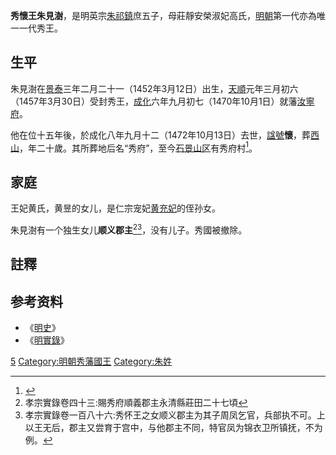 '''秀懷王朱見澍'''{{BD|1452年|3月12日|1472年|10月13日|catIdx=Z朱}}，是明英宗[[朱祁鎮|朱祁鎮]]庶五子，母莊靜安榮淑妃高氏，[[明朝|明朝]]第一代亦為唯一一代秀王。
==生平==
朱見澍在[[景泰|景泰]]三年二月二十一（1452年3月12日）出生，[[天顺_(明朝)|天順]]元年三月初六（1457年3月30日）受封秀王，[[成化|成化]]六年九月初七（1470年10月1日）就藩[[汝寧府|汝寧府]]。

他在位十五年後，於成化八年九月十二（1472年10月13日）去世，[[諡號|諡號]]'''懷'''，葬[[西山|西山]]，年二十歲。其所葬地后名“秀府”，至今[[石景山区|石景山区]]有秀府村<ref>{{Cite book|title=中华人民共和国地名大词典 第1卷|last=崔乃夫主编|publisher=北京：[[商务印书馆|商务印书馆]]|year=1998.01|isbn=7-100-01836-6|pages=65}}</ref>。
==家庭==
王妃黄氏，黄昱的女儿，是仁宗宠妃[[黄充妃|黄充妃]]的侄孙女。

朱見澍有一个独生女儿'''顺义郡主'''<ref>孝宗實錄卷四十三:賜秀府順義郡主永清縣莊田二十七頃
</ref><ref>孝宗實錄卷一百八十六:秀怀王之女顺义郡主为其子周凤乞官，兵部执不可。上以王无后，郡主又尝育于宫中，与他郡主不同，特官凤为锦衣卫所镇抚，不为例。</ref>，没有儿子。秀國被撤除。

==註釋==
{{Reflist}}

==参考资料==
*《[[明史|明史]]》
*《[[明實錄|明實錄]]》

{{s-start}}
{{s-none|無|[[明朝|明政府]]封之}}
{{s-ttl|title=[[明朝藩王列表_(英宗系)|明秀國國王]]|years=1457年－1472年}}
{{s-none|無|無子，[[明朝|明朝廷]]撤除封國}}
{{end}}

[[Category:明英宗皇子|5]]
[[Category:明朝秀藩國王|Category:明朝秀藩國王]]
[[Category:朱姓|Category:朱姓]]
